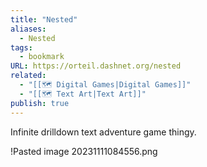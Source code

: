```yaml
---
title: "Nested"
aliases:
  - Nested
tags:
  - bookmark
URL: https://orteil.dashnet.org/nested
related:
  - "[[🗺️ Digital Games|Digital Games]]"
  - "[[🗺️ Text Art|Text Art]]"
publish: true
---
```




Infinite drilldown text adventure game thingy.

!<Link href="/c/pasted-image-20231111084556png" className="text-[var(--color-primary)] hover:underline hover:text-[var(--color-secondary)] transition-colors font-medium">Pasted image 20231111084556.png</Link>